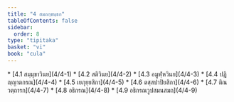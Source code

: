 ```yaml
---
title: "4 สมถกฺขนฺธก"
tableOfContents: false
sidebar:
  order: 8
type: "tipitaka"
basket: "vi"
book: "cula"
---
```



<DynamicBreadcrumb />



<TableOfContents book="cula" section="4">
* [4.1 สมฺมุขาวินย](4/4-1)
* [4.2 สติวินย](4/4-2)
* [4.3 อมูฬฺหวินย](4/4-3)
* [4.4 ปฏิญฺญาตกรณ](4/4-4)
* [4.5 เยภุยฺยสิกา](4/4-5)
* [4.6 ตสฺสปาปิยสิกา](4/4-6)
* [4.7 ติณวตฺถารก](4/4-7)
* [4.8 อธิกรณ](4/4-8)
* [4.9 อธิกรณวูปสมนสมถ](4/4-9)
</TableOfContents>